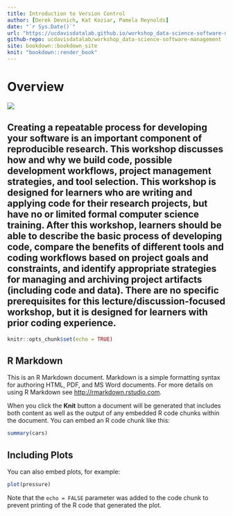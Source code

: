 ```yaml
---
title: Introduction to Version Control
author: [Derek Devnich, Kat Koziar, Pamela Reynolds]
date: "`r Sys.Date()`"
url: "https://ucdavisdatalab.github.io/workshop_data-science-software-management/"
github-repo: ucdavisdatalab/workshop_data-science-software-management
site: bookdown::bookdown_site
knit: "bookdown::render_book"
---
```


# Overview {-}

![](`r url14`)

Creating a repeatable process for developing your software is an important component of reproducible research. This workshop discusses how and why we build code, possible development workflows, project management strategies, and tool selection. This workshop is designed for learners who are writing and applying code for their research projects, but have no or limited formal computer science training. After this workshop, learners should be able to describe the basic process of developing code, compare the benefits of different tools and coding workflows based on project goals and constraints, and identify appropriate strategies for managing and archiving project artifacts (including code and data). There are no specific prerequisites for this lecture/discussion-focused workshop, but it is designed for learners with prior coding experience.
---

```r
knitr::opts_chunk$set(echo = TRUE)
```

## R Markdown

This is an R Markdown document. Markdown is a simple formatting syntax for authoring HTML, PDF, and MS Word documents. For more details on using R Markdown see <http://rmarkdown.rstudio.com>.

When you click the **Knit** button a document will be generated that includes both content as well as the output of any embedded R code chunks within the document. You can embed an R code chunk like this:

```r
summary(cars)
```

## Including Plots

You can also embed plots, for example:

```r
plot(pressure)
```

Note that the `echo = FALSE` parameter was added to the code chunk to prevent printing of the R code that generated the plot.
